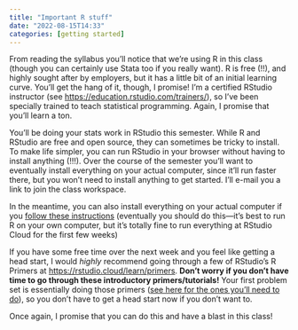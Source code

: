 ```yaml
---
title: "Important R stuff"
date: "2022-08-15T14:33"
categories: [getting started]
---
```


From reading the syllabus you'll notice that we're using R in this class (though you can certainly use Stata too if you really want). R is free (!!), and highly sought after by employers, but it has a little bit of an initial learning curve. You'll get the hang of it, though, I promise! I'm a certified RStudio instructor (see <https://education.rstudio.com/trainers/>), so I've been specially trained to teach statistical programming. Again, I promise that you'll learn a ton.

You'll be doing your stats work in RStudio this semester. While R and RStudio are free and open source, they can sometimes be tricky to install. To make life simpler, you can run RStudio in your browser without having to install anything (!!!). Over the course of the semester you'll want to eventually  install everything on your actual computer, since it'll run faster there, but you won't need to install anything to get started. I'll e-mail you a link to join the class workspace.

In the meantime, you can also install everything on your actual computer if you [follow these instructions](/resource/install.qmd) (eventually you should do this—it's best to run R on your own computer, but it's totally fine to run everything at RStudio Cloud for the first few weeks)

If you have some free time over the next week and you feel like getting a head start, I would *highly* recommend going through a few of RStudio's R Primers at <https://rstudio.cloud/learn/primers>. **Don't worry if you don't have time to go through these introductory primers/tutorials!**  Your first problem set is essentially doing those primers ([see here for the ones you'll need to do](/example/rstudio-tidyverse.qmd)), so you don't have to get a head start now if you don't want to.

Once again, I promise that you can do this and have a blast in this class!
